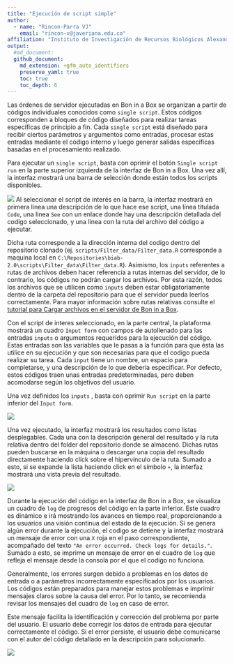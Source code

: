 ```yaml
---
title: "Ejecución de script simple"
author: 
  - name: "Rincon-Parra VJ"
    email: "rincon-v@javeriana.edu.co"
affiliation: "Instituto de Investigación de Recursos Biológicos Alexander von Humboldt - IAvH"
output: 
  #md_document:
  github_document:
    md_extension: +gfm_auto_identifiers
    preserve_yaml: true
    toc: true
    toc_depth: 6
---
```


Las órdenes de servidor ejecutadas en Bon in a Box se organizan a partir de códigos individuales conocidos como `single script`. Estos códigos corresponden a bloques de código diseñados para realizar tareas específicas de principio a fin. Cada `single script` está diseñado para recibir ciertos parámetros y argumentos como entradas, procesar estas entradas mediante el código interno y luego generar salidas específicas basadas en el procesamiento realizado.

Para ejecutar un `single script`, basta con oprimir el botón `Single script run` en la parte superior izquierda de la interfaz de Bon in a Box. Una vez allí, la interfaz mostrará una barra de selección donde están todos los scripts disponibles. 

![](README_figures/selectinput_scinglecsript.png)
Al seleccionar el script de interés en la barra, la interfaz mostrará en primera línea una descripción de lo que hace ese script, una línea titulada `Code`, una linea `See` con un enlace donde hay una descripción detallada del codigo seleccionado, y una linea con la ruta del archivo del código a ejecutar. 

Dicha ruta corresponde a la dirección interna del codigo dentro del repositorio clonado (ej. `scripts/Filter_data/Filter_data.R` corresponde a maquina local en `C:\Repositories\biab-2.0\scripts\Filter_data\Filter_data.R`). Asimismo, los `inputs` referentes a rutas de archivos deben hacer referencia a rutas internas del servidor, de lo contrario, los códigos no podrán cargar los archivos. Por esta razón, todos los archivos que se utilicen como `inputs` deben estar obligatoriamente dentro de la carpeta del repositorio para que el servidor pueda leerlos correctamente. Para mayor información sobre  rutas relativas consulte el [tutorial para Cargar archivos en el servidor de Bon in a Box](../load_files_server).

Con el script de interes seleccionado, en la parte central, la plataforma mostrará un cuadro `Input form` con campos de autollenado para las entradas `inputs` o argumentos requeridos para la ejecución del código. Estas entradas son las variables que le pasas a la función para que ésta las utilice en su ejecución y que son necesarias para que el codigo pueda realizar su tarea. Cada `input` tiene un nombre, un espacio para completarse, y una descripción de lo que debería especificar. Por defecto, estos códigos traen unas entradas predeterminadas, pero deben acomodarse según los objetivos del usuario.

Una vez definidos los `inputs` , basta con oprimir `Run script` en la parte inferior del `Input form`. 

![](README_figures/inputform_scinglecsript.png)

Una vez ejecutado, la interfaz mostrará los resultados como listas desplegables. Cada una con la descripción general del resultado y la ruta relativa dentro del folder del repositorio donde se almacenó. Dichas rutas pueden buscarse en la máquina o descargar una copia del resultado directamente haciendo click sobre el hipervínculo de la ruta. Sumado a esto, si se expande la lista haciendo click en el símbolo `+`, la interfaz mostrará una vista previa del resultado.

![](README_figures/output_singlescript.png)

Durante la ejecución del código en la interfaz de Bon in a Box, se visualiza un cuadro de `log` de progresos del código en la parte inferior. Este cuadro es dinámico e irá mostrando los avances en tiempo real, proporcionando a los usuarios una visión continua del estado de la ejecución.
Si se genera algún error durante la ejecución, el codigo se detiene y la interfaz mostrará un mensaje de error con una `X` roja en el paso correspondiente, acompañado del texto `"An error occurred. Check logs for details."`. Sumado a esto, se imprime un mensaje de error en el cuadro de `log` que refleja el mensaje desde la consola por el que el codigo no funciona.

Generalmente, los errores surgen debido a problemas en los datos de entrada o a parámetros incorrectamente especificados por los usuarios. Los códigos están preparados para manejar estos problemas e imprimir mensajes claros sobre la causa del error. Por lo tanto, se recomienda revisar los mensajes del cuadro de `log` en caso de error.

Este mensaje facilita la identificación y corrección del problema por parte del usuario. El usuario debe corregir los datos de entrada para ejecutar correctamente el código. Si el error persiste, el usuario debe comunicarse con el autor del código detallado en la descripción para solucionarlo.

![](README_figures/resultserror.png)